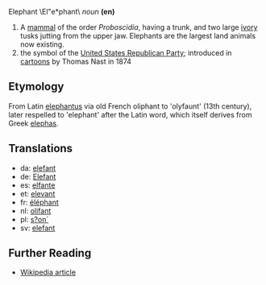 Elephant \El"e*phant\ ''noun'' '''(en)'''

#A [[mammal]] of the order ''Proboscidia'', having a trunk, and two large [[ivory]] tusks jutting from the upper jaw.  Elephants are the largest land animals now existing.
# the symbol of the [[United States Republican Party]]; introduced in [[cartoon]]s by Thomas Nast in 1874

==Etymology==
From Latin [[elephantus]] via old French oliphant to 'olyfaunt' (13th century), later respelled to 'elephant' after the Latin word, which itself derives from Greek [[elephas]].

==Translations==
*da: [[elefant]]
*de: [[Elefant]]
*es: [[elfante]]
*et: [[elevant]]
*fr: [[éléphant]]
*nl: [[olifant]]
*pl: [[s?on´]] 
*sv: [[elefant]]

==Further Reading==
*[[en:elephant|Wikipedia article]]